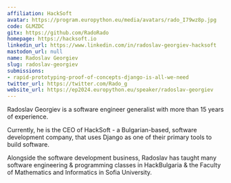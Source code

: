 ```yaml
---
affiliation: HackSoft
avatar: https://program.europython.eu/media/avatars/rado_I79wz8p.jpg
code: GLMZDC
gitx: https://github.com/RadoRado
homepage: https://hacksoft.io
linkedin_url: https://www.linkedin.com/in/radoslav-georgiev-hacksoft
mastodon_url: null
name: Radoslav Georgiev
slug: radoslav-georgiev
submissions:
- rapid-prototyping-proof-of-concepts-django-is-all-we-need
twitter_url: https://twitter.com/Rado_g
website_url: https://ep2024.europython.eu/speaker/radoslav-georgiev
---
```


Radoslav Georgiev is a software engineer generalist with more than 15 years of experience.

Currently, he is the CEO of HackSoft - a Bulgarian-based, software development company, that uses Django as one of their primary tools to build software.

Alongside the software development business, Radoslav has taught many software engineering & programming classes in HackBulgaria & the Faculty of Mathematics and Informatics in Sofia University.
